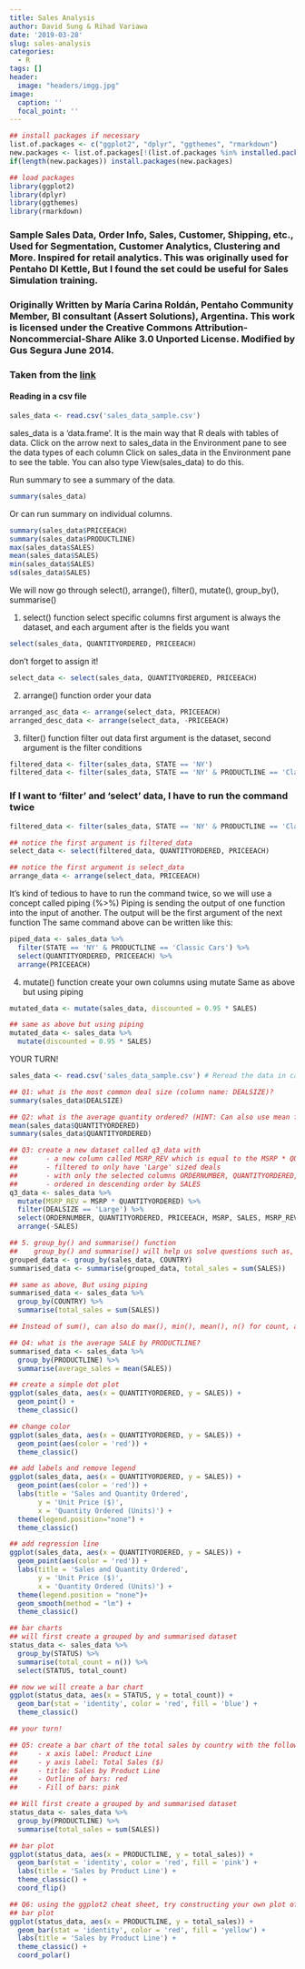 ```yaml
---
title: Sales Analysis
author: David Sung & Rihad Variawa
date: '2019-03-28'
slug: sales-analysis
categories:
  - R
tags: []
header:
  image: "headers/imgg.jpg"
image:
  caption: ''
  focal_point: ''
---
```


```r
## install packages if necessary
list.of.packages <- c("ggplot2", "dplyr", "ggthemes", "rmarkdown")
new.packages <- list.of.packages[!(list.of.packages %in% installed.packages()[,"Package"])]
if(length(new.packages)) install.packages(new.packages)

## load packages
library(ggplot2)
library(dplyr)
library(ggthemes)
library(rmarkdown)
```

### Sample Sales Data, Order Info, Sales, Customer, Shipping, etc., Used for Segmentation, Customer Analytics, Clustering and More. Inspired for retail analytics. This was originally used for Pentaho DI Kettle, But I found the set could be useful for Sales Simulation training.

### Originally Written by María Carina Roldán, Pentaho Community Member, BI consultant (Assert Solutions), Argentina. This work is licensed under the Creative Commons Attribution-Noncommercial-Share Alike 3.0 Unported License. Modified by Gus Segura June 2014.

### Taken from the [link](https://www.kaggle.com/kyanyoga/sample-sales-data/version/1#_=_)

#### Reading in a csv file

```r
sales_data <- read.csv('sales_data_sample.csv')
```

sales_data is a 'data.frame'. It is the main way that R deals with tables of data.
Click on the arrow next to sales_data in the Environment pane to see the data types of each column
Click on sales_data in the Environment pane to see the table. You can also type View(sales_data) to do this.

Run summary to see a summary of the data.

```r
summary(sales_data)
```

Or can run summary on individual columns.

```r
summary(sales_data$PRICEEACH)
summary(sales_data$PRODUCTLINE)
max(sales_data$SALES)
mean(sales_data$SALES)
min(sales_data$SALES)
sd(sales_data$SALES)
```

We will now go through select(), arrange(), filter(), mutate(), group_by(), summarise()

1. select() function
select specific columns
first argument is always the dataset, and each argument after is the fields you want

```r
select(sales_data, QUANTITYORDERED, PRICEEACH)
```

don't forget to assign it!

```r
select_data <- select(sales_data, QUANTITYORDERED, PRICEEACH)
```

2. arrange() function
order your data

```r
arranged_asc_data <- arrange(select_data, PRICEEACH)
arranged_desc_data <- arrange(select_data, -PRICEEACH)
```

3. filter() function
filter out data
first argument is the dataset, second argument is the filter conditions

```r
filtered_data <- filter(sales_data, STATE == 'NY')
filtered_data <- filter(sales_data, STATE == 'NY' & PRODUCTLINE == 'Classic Cars')
```

### If I want to 'filter' and 'select' data, I have to run the command twice

```r
filtered_data <- filter(sales_data, STATE == 'NY' & PRODUCTLINE == 'Classic Cars')

## notice the first argument is filtered_data
select_data <- select(filtered_data, QUANTITYORDERED, PRICEEACH)

## notice the first argument is select_data
arrange_data <- arrange(select_data, PRICEEACH) 
```

It's kind of tedious to have to run the command twice, so we will use a concept called piping (%>%)
Piping is sending the output of one function into the input of another. The output will be the first argument of the next function
The same command above can be written like this:

```r
piped_data <- sales_data %>%
  filter(STATE == 'NY' & PRODUCTLINE == 'Classic Cars') %>%
  select(QUANTITYORDERED, PRICEEACH) %>%
  arrange(PRICEEACH)
```

4. mutate() function
create your own columns using mutate
Same as above but using piping

```r
mutated_data <- mutate(sales_data, discounted = 0.95 * SALES)

## same as above but using piping
mutated_data <- sales_data %>%
  mutate(discounted = 0.95 * SALES)
```

YOUR TURN!

```r
sales_data <- read.csv('sales_data_sample.csv') # Reread the data in case you made any changes to it
```

```r
## Q1: what is the most common deal size (column name: DEALSIZE)?
summary(sales_data$DEALSIZE)
```

```r
## Q2: what is the average quantity ordered? (HINT: Can also use mean function)
mean(sales_data$QUANTITYORDERED)
summary(sales_data$QUANTITYORDERED)
```

```r
## Q3: create a new dataset called q3_data with 
##       - a new column called MSRP_REV which is equal to the MSRP * QUANTITYORDERED
##       - filtered to only have 'Large' sized deals 
##       - with only the selected columns ORDERNUMBER, QUANTITYORDERED, PRICEEACH, MSRP, SALES, MSRP_REV
##       - ordered in descending order by SALES
q3_data <- sales_data %>% 
  mutate(MSRP_REV = MSRP * QUANTITYORDERED) %>% 
  filter(DEALSIZE == 'Large') %>% 
  select(ORDERNUMBER, QUANTITYORDERED, PRICEEACH, MSRP, SALES, MSRP_REV) %>% 
  arrange(-SALES)
```

```r
## 5. group_by() and summarise() function
##    group_by() and summarise() will help us solve questions such as, what are the total sales by country?
grouped_data <- group_by(sales_data, COUNTRY)
summarised_data <- summarise(grouped_data, total_sales = sum(SALES))

## same as above, But using piping
summarised_data <- sales_data %>%
  group_by(COUNTRY) %>%
  summarise(total_sales = sum(SALES))
```

```r
## Instead of sum(), can also do max(), min(), mean(), n() for count, and others

## Q4: what is the average SALE by PRODUCTLINE?
summarised_data <- sales_data %>% 
  group_by(PRODUCTLINE) %>% 
  summarise(average_sales = mean(SALES))
```

```r
## create a simple dot plot
ggplot(sales_data, aes(x = QUANTITYORDERED, y = SALES)) +
  geom_point() +
  theme_classic()
```

```r
## change color
ggplot(sales_data, aes(x = QUANTITYORDERED, y = SALES)) +
  geom_point(aes(color = 'red')) +
  theme_classic()
```

```r
## add labels and remove legend
ggplot(sales_data, aes(x = QUANTITYORDERED, y = SALES)) +
  geom_point(aes(color = 'red')) +
  labs(title = 'Sales and Quantity Ordered',
       y = 'Unit Price ($)',
       x = 'Quantity Ordered (Units)') + 
  theme(legend.position="none") +
  theme_classic()
```

```r
## add regression line
ggplot(sales_data, aes(x = QUANTITYORDERED, y = SALES)) +
  geom_point(aes(color = 'red')) +
  labs(title = 'Sales and Quantity Ordered',
       y = 'Unit Price ($)',
       x = 'Quantity Ordered (Units)') + 
  theme(legend.position = "none")+
  geom_smooth(method = "lm") +
  theme_classic()
```

```r
## bar charts
## will first create a grouped by and summarised dataset
status_data <- sales_data %>%
  group_by(STATUS) %>%
  summarise(total_count = n()) %>%
  select(STATUS, total_count)
```

```r
## now we will create a bar chart
ggplot(status_data, aes(x = STATUS, y = total_count)) +
  geom_bar(stat = 'identity', color = 'red', fill = 'blue') +
  theme_classic()
```

```r
## your turn!

## Q5: create a bar chart of the total sales by country with the following properties:
##     - x axis label: Product Line
##     - y axis label: Total Sales ($)
##     - title: Sales by Product Line
##     - Outline of bars: red
##     - Fill of bars: pink

## Will first create a grouped by and summarised dataset
status_data <- sales_data %>%
  group_by(PRODUCTLINE) %>%
  summarise(total_sales = sum(SALES))
```

```r
## bar plot
ggplot(status_data, aes(x = PRODUCTLINE, y = total_sales)) +
  geom_bar(stat = 'identity', color = 'red', fill = 'pink') +
  labs(title = 'Sales by Product Line') +
  theme_classic() +
  coord_flip()
```

```r
## Q6: using the ggplot2 cheat sheet, try constructing your own plot of choice!
## bar plot
ggplot(status_data, aes(x = PRODUCTLINE, y = total_sales)) +
  geom_bar(stat = 'identity', color = 'red', fill = 'yellow') +
  labs(title = 'Sales by Product Line') +
  theme_classic() +
  coord_polar()
```
